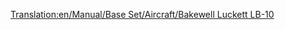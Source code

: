 [[Translation:en/Manual/Base Set/Aircraft/Bakewell Luckett LB-10]]

{{fr/Avion|Nom=Bakewell Luckett LB-10
|Image=[[File:en/McDonnelDouglasDC-10.png|Bakewell Luckett LB-10]]
|Coût=38 964 (77 928)
|Vitesse=947 km/h (592 MPH)
|Entretien=5 400 (10 800)
|Conception=1971
|Vie=20
|Capacité=220 passagers & 40 sacs de courrier
|Description=Avion avec une capacité supérieure, et un peu moins cher que les autres avions.
|Réalité=[https://www.wikipedia.org/wiki/fr:McDonnell Douglas DC-10 McDonnell Douglas DC-10]
}}